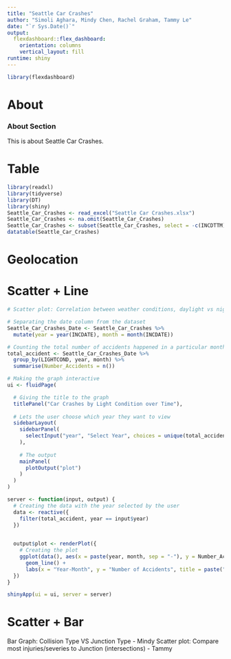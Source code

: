 ```yaml
---
title: "Seattle Car Crashes"
author: "Simoli Aghara, Mindy Chen, Rachel Graham, Tammy Le"
date: "`r Sys.Date()`"
output: 
  flexdashboard::flex_dashboard:
    orientation: columns
    vertical_layout: fill
runtime: shiny
---
```


```r
library(flexdashboard)
```


About
===================================== 

### About Section

This is about Seattle Car Crashes. 

Table
===================================== 

```r
library(readxl)
library(tidyverse)
library(DT)
library(shiny)
Seattle_Car_Crashes <- read_excel("Seattle Car Crashes.xlsx")
Seattle_Car_Crashes <- na.omit(Seattle_Car_Crashes)
Seattle_Car_Crashes <- subset(Seattle_Car_Crashes, select = -c(INCDTTM))
datatable(Seattle_Car_Crashes)

```


Geolocation
===================================== 

Scatter + Line
===================================== 

```r
# Scatter plot: Correlation between weather conditions, daylight vs nighttime, and road conditions. - Rachel 
```


```r
# Separating the date column from the dataset
Seattle_Car_Crashes_Date <- Seattle_Car_Crashes %>%
  mutate(year = year(INCDATE), month = month(INCDATE))

# Counting the total number of accidents happened in a particular month
total_accident <- Seattle_Car_Crashes_Date %>%
  group_by(LIGHTCOND, year, month) %>%
  summarise(Number_Accidents = n())

# Making the graph interactive
ui <- fluidPage(

  # Giving the title to the graph
  titlePanel("Car Crashes by Light Condition over Time"),
  
  # Lets the user choose which year they want to view
  sidebarLayout(
    sidebarPanel(
      selectInput("year", "Select Year", choices = unique(total_accident$year))
    ),
    
    # The output
    mainPanel(
      plotOutput("plot")
    )
  )
)

server <- function(input, output) {
  # Creating the data with the year selected by the user
  data <- reactive({
    filter(total_accident, year == input$year)
  })
  

  output$plot <- renderPlot({
    # Creating the plot
    ggplot(data(), aes(x = paste(year, month, sep = "-"), y = Number_Accidents, group = LIGHTCOND, color = LIGHTCOND)) +
      geom_line() +
      labs(x = "Year-Month", y = "Number of Accidents", title = paste("Car Crashes by Light Condition in", input$year))
  })
}

shinyApp(ui = ui, server = server)
```



Scatter + Bar
===================================== 

Bar Graph: Collision Type VS Junction Type - Mindy
Scatter plot: Compare most injuries/severies to Junction (intersections) - Tammy 

